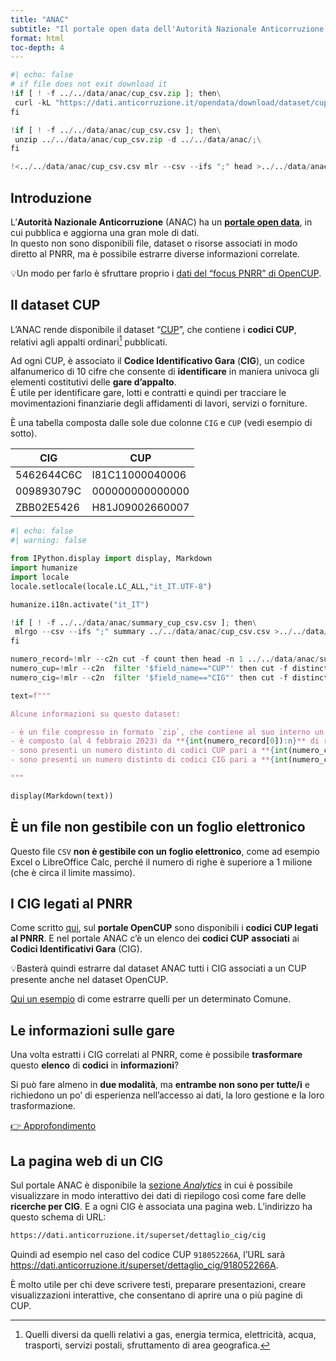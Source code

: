 ```yaml
---
title: "ANAC"
subtitle: "Il portale open data dell'Autorità Nazionale Anticorruzione e i dati di OpenCUP"
format: html
toc-depth: 4
---
```


```python
#| echo: false
# if file does not exit download it
!if [ ! -f ../../data/anac/cup_csv.zip ]; then\
 curl -kL "https://dati.anticorruzione.it/opendata/download/dataset/cup/filesystem/cup_csv.zip" >../../data/anac/cup_csv.zip;\
fi

!if [ ! -f ../../data/anac/cup_csv.csv ]; then\
 unzip ../../data/anac/cup_csv.zip -d ../../data/anac/;\
fi

!<../../data/anac/cup_csv.csv mlr --csv --ifs ";" head >../../data/anac/tmp_cup_anac.csv
```


## Introduzione

L'**Autorità Nazionale Anticorruzione** (ANAC) ha un [**portale open data**](https://dati.anticorruzione.it/opendata), in cui pubblica e aggiorna una gran mole di dati.<br>
In questo non sono disponibili file, dataset o risorse associati in modo diretto al PNRR, ma è possibile estrarre diverse informazioni correlate.

💡Un modo per farlo è sfruttare proprio i [dati del "focus PNRR" di OpenCUP](../opencup/focus-pnrr.qmd).

## Il dataset CUP

L'ANAC rende disponibile il dataset "[CUP](https://dati.anticorruzione.it/opendata/dataset/cup)", che contiene i **codici CUP**, relativi agli appalti ordinari[^appalti_ordinari] pubblicati.

[^appalti_ordinari]: Quelli diversi da quelli relativi a gas, energia termica, elettricità, acqua, trasporti, servizi postali, sfruttamento di area geografica.

Ad ogni CUP, è associato il **Codice Identificativo Gara** (**CIG**), un codice alfanumerico di 10 cifre che consente di **identificare** in maniera univoca gli elementi costitutivi delle **gare d'appalto**.<br>
È utile per identificare gare, lotti e contratti e quindi per tracciare le movimentazioni finanziarie degli affidamenti di lavori, servizi o forniture.

È una tabella composta dalle sole due colonne `CIG` e `CUP` (vedi esempio di sotto).

| CIG | CUP |
| --- | --- |
| 5462644C6C | I81C11000040006 |
| 009893079C | 000000000000000 |
| ZBB02E5426 | H81J09002660007 |

```python
#| echo: false
#| warning: false

from IPython.display import display, Markdown
import humanize
import locale
locale.setlocale(locale.LC_ALL,"it_IT.UTF-8")

humanize.i18n.activate("it_IT")

!if [ ! -f ../../data/anac/summary_cup_csv.csv ]; then\
 mlrgo --csv --ifs ";" summary ../../data/anac/cup_csv.csv >../../data/anac/summary_cup_csv.csv;\
fi

numero_record=!mlr --c2n cut -f count then head -n 1 ../../data/anac/summary_cup_csv.csv
numero_cup=!mlr --c2n  filter '$field_name=="CUP"' then cut -f distinct_count ../../data/anac/summary_cup_csv.csv
numero_cig=!mlr --c2n  filter '$field_name=="CIG"' then cut -f distinct_count ../../data/anac/summary_cup_csv.csv

text=f"""

Alcune informazioni su questo dataset:

- è un file compresso in formato `zip`, che contiene al suo interno un file `CSV` (con separatore `;` e codifica `UTF-8`);
- è composto (al 4 febbraio 2023) da **{int(numero_record[0]):n}** di righe;
- sono presenti un numero distinto di codici CUP pari a **{int(numero_cup[0]):n}**;
- sono presenti un numero distinto di codici CIG pari a **{int(numero_cig[0]):n}**.

"""

display(Markdown(text))
```

::: {.callout-note}
## È un file non gestibile con un foglio elettronico

Questo file `CSV` **non è gestibile con un foglio elettronico**, come ad esempio Excel o LibreOffice Calc, perché il numero di righe è superiore a 1 milione (che è circa il limite massimo).
:::

## I CIG legati al PNRR

Come scritto [qui](../opencup/index.qmd#focus-sul-pnrr), sul **portale OpenCUP** sono disponibili i **codici CUP legati al PNRR**. E nel portale ANAC c'è un elenco dei **codici CUP** **associati** ai **Codici Identificativi Gara** (CIG).

💡Basterà quindi estrarre dal dataset ANAC tutti i CIG associati a un CUP presente anche nel dataset OpenCUP.

[Qui un esempio](../../guide/procedura-esempio.qmd) di come estrarre quelli per un determinato Comune.

## Le informazioni sulle gare

Una volta estratti i CIG correlati al PNRR, come è possibile **trasformare** questo **elenco** di **codici** in **informazioni**?

Si può fare almeno in **due modalità**, ma **entrambe non sono per tutte/i** e richiedono un po' di esperienza nell'accesso ai dati, la loro gestione e la loro trasformazione.

[[👉 Approfondimento]{.btn .btn-primary}](informazioni-cig.qmd)

## La pagina web di un CIG

Sul portale ANAC è disponibile la [sezione _Analytics_](https://dati.anticorruzione.it/superset/dashboard/appalti/) in cui è possibile visualizzare in modo interattivo dei dati di riepilogo così come fare delle **ricerche per CIG**.
E a ogni CIG è associata una pagina web. L'indirizzo ha questo schema di URL:<br>

```.markdown
https://dati.anticorruzione.it/superset/dettaglio_cig/cig
```

Quindi ad esempio nel caso del codice CUP `918052266A`, l'URL sarà<br>
<https://dati.anticorruzione.it/superset/dettaglio_cig/918052266A>.

È molto utile per chi deve scrivere testi, preparare presentazioni, creare visualizzazioni interattive, che consentano di aprire una o più pagine di CUP.
